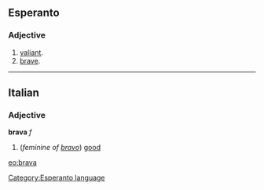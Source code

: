 ==Esperanto==
===Adjective===
# [[valiant]].
# [[brave]].
{{Universala Vortaro}}
----

==Italian==
===Adjective===
'''brava''' ''f''

# (''feminine of [[bravo]]'') [[good]]
[[eo:brava]]
[[Category:Esperanto language]]